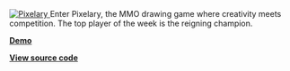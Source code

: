 
<a target="_blank" href="https://sh.reddit.com/r/Pixelary/">
  <img src={Pixelary} alt="Pixelary" style={{ width: '512px', borderRadius: '16px' }} />
</a>
Enter Pixelary, the MMO drawing game where creativity meets competition. The top player of the week is
the reigning champion.

**[Demo](https://sh.reddit.com/r/Pixelary/)**

**[View source code](https://github.com/reddit/devvit/tree/main/packages/apps/pixelary)**
